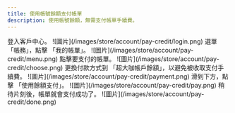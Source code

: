 ```yaml
---
title: 使用帳號餘額支付帳單
description: 使用帳號餘額，無需支付帳單手續費。
---
```



<Callout title="成功加值後，不接受任何理由退款或變成等值現金。" />


<Steps>
	<Step>
	    登入客戶中心。
        ![圖片](/images/store/account/pay-credit/login.png)
    </Step>
	<Step>
	    選單 「帳務」，點擊 「我的帳單」。
        ![圖片](/images/store/account/pay-credit/menu.png)
    </Step>
	<Step>
	    點擊要支付的帳單。
        ![圖片](/images/store/account/pay-credit/choose.png)
    </Step>
	<Step>
	    更換付款方式到 「超大咖帳戶餘額」，以避免被收取支付手續費。
        ![圖片](/images/store/account/pay-credit/payment.png)
    </Step>
	<Step>
	    滑到下方，點擊 「使用餘額支付」。
        ![圖片](/images/store/account/pay-credit/pay.png)
    </Step>
	<Step>
	    稍待片刻後，帳單就會支付成功了。
        ![圖片](/images/store/account/pay-credit/done.png)
    </Step>
</Steps>